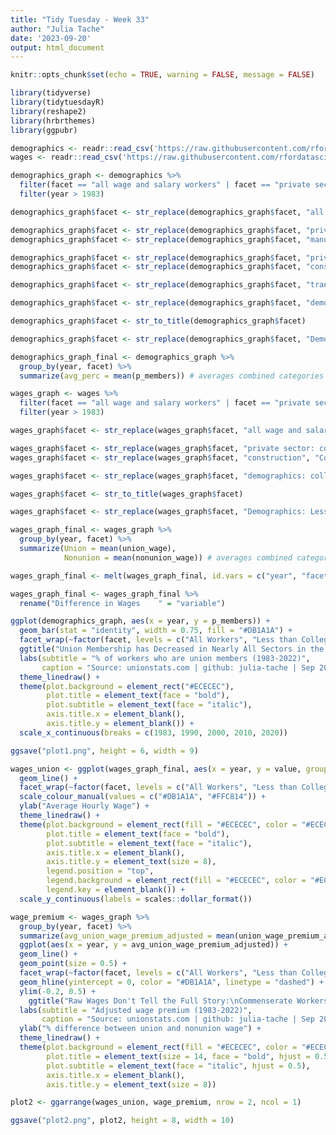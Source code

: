 ```yaml
---
title: "Tidy Tuesday - Week 33"
author: "Julia Tache"
date: '2023-09-20'
output: html_document
---
```


```r

knitr::opts_chunk$set(echo = TRUE, warning = FALSE, message = FALSE)

```

```r

library(tidyverse)
library(tidytuesdayR)
library(reshape2)
library(hrbrthemes)
library(ggpubr)

```

```r

demographics <- readr::read_csv('https://raw.githubusercontent.com/rfordatascience/tidytuesday/master/data/2023/2023-09-05/demographics.csv')
wages <- readr::read_csv('https://raw.githubusercontent.com/rfordatascience/tidytuesday/master/data/2023/2023-09-05/wages.csv')

```

```r

demographics_graph <- demographics %>%
  filter(facet == "all wage and salary workers" | facet == "private sector: manufacturing" | facet == "public sector: federal" | facet == "public sector: police" | facet == "transportation, communication, and utilities" | facet == "construction" | facet == "manufacturing" | facet == "private sector: construction" | facet == "public sector: postal service" | facet == "demographics: less than college" | facet == "demographics: college or more") %>%
  filter(year > 1983)

demographics_graph$facet <- str_replace(demographics_graph$facet, "all wage and salary workers", "All Workers")

demographics_graph$facet <- str_replace(demographics_graph$facet, "private sector: manufacturing", "Manufacturing (All)")
demographics_graph$facet <- str_replace(demographics_graph$facet, "manufacturing", "Manufacturing (All)")

demographics_graph$facet <- str_replace(demographics_graph$facet, "private sector: construction", "Construction (All)")
demographics_graph$facet <- str_replace(demographics_graph$facet, "construction", "Construction (All)")

demographics_graph$facet <- str_replace(demographics_graph$facet, "transportation, communication, and utilities", "Transport, Comms, Utilities")

demographics_graph$facet <- str_replace(demographics_graph$facet, "demographics: college or more", "College & Above")

demographics_graph$facet <- str_to_title(demographics_graph$facet)

demographics_graph$facet <- str_replace(demographics_graph$facet, "Demographics: Less Than College", "Less than College")

demographics_graph_final <- demographics_graph %>%
  group_by(year, facet) %>%
  summarize(avg_perc = mean(p_members)) # averages combined categories

wages_graph <- wages %>%
  filter(facet == "all wage and salary workers" | facet == "private sector: manufacturing" | facet == "public sector: federal" | facet == "public sector: police" | facet == "transportation, communication, and utilities" | facet == "construction" | facet == "manufacturing" | facet == "private sector: construction" | facet == "public sector: postal service" | facet == "demographics: less than college" | facet == "demographics: college or more") %>%
  filter(year > 1983)

wages_graph$facet <- str_replace(wages_graph$facet, "all wage and salary workers", "All Workers")

wages_graph$facet <- str_replace(wages_graph$facet, "private sector: construction", "Construction (All)")
wages_graph$facet <- str_replace(wages_graph$facet, "construction", "Construction (All)")

wages_graph$facet <- str_replace(wages_graph$facet, "demographics: college or more", "College & Above")

wages_graph$facet <- str_to_title(wages_graph$facet)

wages_graph$facet <- str_replace(wages_graph$facet, "Demographics: Less Than College", "Less than College")

wages_graph_final <- wages_graph %>%
  group_by(year, facet) %>%
  summarize(Union = mean(union_wage),
            Nonunion = mean(nonunion_wage)) # averages combined categories

wages_graph_final <- melt(wages_graph_final, id.vars = c("year", "facet"))

wages_graph_final <- wages_graph_final %>%
  rename("Difference in Wages    " = "variable")

```

```r

ggplot(demographics_graph, aes(x = year, y = p_members)) +
  geom_bar(stat = "identity", width = 0.75, fill = "#DB1A1A") +
  facet_wrap(~factor(facet, levels = c("All Workers", "Less than College", "College & Above", "Construction (All)", "Manufacturing (All)", "Public Sector: Federal", "Public Sector: Police", "Public Sector: Postal Service", "Transport, Comms, Utilities"))) +
  ggtitle("Union Membership has Decreased in Nearly All Sectors in the Last 40 Years") +
  labs(subtitle = "% of workers who are union members (1983-2022)",
       caption = "Source: unionstats.com | github: julia-tache | Sep 20th, 2023") +
  theme_linedraw() +
  theme(plot.background = element_rect("#ECECEC"),
        plot.title = element_text(face = "bold"),
        plot.subtitle = element_text(face = "italic"),
        axis.title.x = element_blank(),
        axis.title.y = element_blank()) +
  scale_x_continuous(breaks = c(1983, 1990, 2000, 2010, 2020))

ggsave("plot1.png", height = 6, width = 9)

```

```r

wages_union <- ggplot(wages_graph_final, aes(x = year, y = value, group = `Difference in Wages    `, color = `Difference in Wages    `)) +
  geom_line() +
  facet_wrap(~factor(facet, levels = c("All Workers", "Less than College", "College & Above", "Construction (All)", "Private Sector: Manufacturing", "Public Sector: Federal"))) +
  scale_colour_manual(values = c("#DB1A1A", "#FFC814")) +
  ylab("Average Hourly Wage") +
  theme_linedraw() +
  theme(plot.background = element_rect(fill = "#ECECEC", color = "#ECECEC"),
        plot.title = element_text(face = "bold"),
        plot.subtitle = element_text(face = "italic"),
        axis.title.x = element_blank(),
        axis.title.y = element_text(size = 8),
        legend.position = "top",
        legend.background = element_rect(fill = "#ECECEC", color = "#ECECEC"),
        legend.key = element_blank()) +
  scale_y_continuous(labels = scales::dollar_format())

wage_premium <- wages_graph %>%
  group_by(year, facet) %>%
  summarize(avg_union_wage_premium_adjusted = mean(union_wage_premium_adjusted)) %>% # averages combined categories
  ggplot(aes(x = year, y = avg_union_wage_premium_adjusted)) +
  geom_line() +
  geom_point(size = 0.5) +
  facet_wrap(~factor(facet, levels = c("All Workers", "Less than College", "College & Above", "Construction (All)", "Private Sector: Manufacturing", "Public Sector: Federal"))) +
  geom_hline(yintercept = 0, color = "#DB1A1A", linetype = "dashed") +
  ylim(-0.2, 0.5) +
    ggtitle("Raw Wages Don't Tell the Full Story:\nCommenserate Workers in Different Sectors Experience Union Wage Premiums") +
  labs(subtitle = "Adjusted wage premium (1983-2022)",
       caption = "Source: unionstats.com | github: julia-tache | Sep 20th, 2023") +
  ylab("% difference between union and nonunion wage") +
  theme_linedraw() +
  theme(plot.background = element_rect(fill = "#ECECEC", color = "#ECECEC"),
        plot.title = element_text(size = 14, face = "bold", hjust = 0.5),
        plot.subtitle = element_text(face = "italic", hjust = 0.5),
        axis.title.x = element_blank(),
        axis.title.y = element_text(size = 8))

plot2 <- ggarrange(wages_union, wage_premium, nrow = 2, ncol = 1) 

ggsave("plot2.png", plot2, height = 8, width = 10)

```


